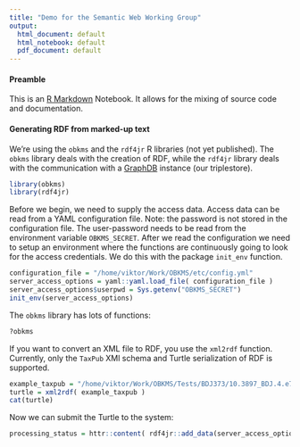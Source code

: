 ```yaml
---
title: "Demo for the Semantic Web Working Group"
output:
  html_document: default
  html_notebook: default
  pdf_document: default
---
```


#### Preamble

This is an [R Markdown](http://rmarkdown.rstudio.com) Notebook. It allows for
the mixing of source code and documentation.

#### Generating RDF from marked-up text

We're using the `obkms` and the `rdf4jr` R libraries (not yet published). The 
`obkms` library deals with the creation of RDF, while the `rdf4jr` library
deals with the communication with a
[GraphDB](http://ontotext.com/products/graphdb/) instance (our triplestore).

```r
library(obkms)
library(rdf4jr)
```

Before we begin, we need to supply the access data. Access data can be read from
a YAML configuration file. Note: the password is not stored in the configuration
file. The user-password needs to be read from the environment variable
`OBKMS_SECRET`. After we read the configuration we need to setup an environment
where the functions are continuously going to look for the access credentials.
We do this with the package `init_env` function.

```r
configuration_file = "/home/viktor/Work/OBKMS/etc/config.yml"
server_access_options = yaml::yaml.load_file( configuration_file )
server_access_options$userpwd = Sys.getenv("OBKMS_SECRET")
init_env(server_access_options)
```

The `obkms` library has lots of functions:
```r
?obkms
```

If you want to convert an XML file to RDF, you use the `xml2rdf` function.
Currently, only the `TaxPub` XMl schema and Turtle serialization of RDF is supported.

```r
example_taxpub = "/home/viktor/Work/OBKMS/Tests/BDJ373/10.3897_BDJ.4.e7713.xml"
turtle = xml2rdf( example_taxpub )
cat(turtle)
```

Now we can submit the Turtle to the system:

```r
processing_status = httr::content( rdf4jr::add_data(server_access_options, server_access_options$repository, turtle), as="text" ) 
```



